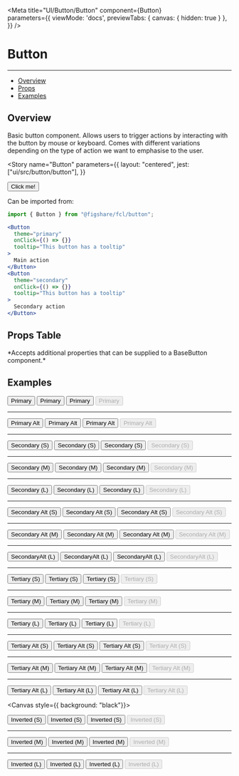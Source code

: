 

<Meta 
  title="UI/Button/Button" 
  component={Button}   
  parameters={{
    viewMode: 'docs',
    previewTabs: { 
      canvas: { hidden: true } 
     },
  }}
/>

# Button
---

- [Overview](#overview)
- [Props](#props-table)
- [Examples](#examples)

## Overview
Basic button component. Allows users to trigger actions by interacting with the button by mouse or keyboard.
Comes with different variations depending on the type of action we want to emphasise to the user.

<Story
  name="Button"
  parameters={{
    layout: "centered",
    jest: ["ui/src/button/button"],
  }}
>
  <Button tooltip="This button has a tooltip.">
    Click me!
  </Button>
</Story>

Can be imported from:

```jsx
import { Button } from "@figshare/fcl/button";

<Button 
  theme="primary" 
  onClick={() => {}} 
  tooltip="This button has a tooltip"
>
  Main action
</Button>
<Button 
  theme="secondary" 
  onClick={() => {}} 
  tooltip="This button has a tooltip"
>
  Secondary action
</Button>
```

## Props Table
<ArgsTable of={Button} />
*Accepts additional properties that can be supplied to a BaseButton component.*

## Examples

<Canvas>
<div style={{ display: "flex", flexWrap: "wrap", gap: "calc(4 * var(--gridSize))"}}>
  <Button theme="primary" tooltip="Tooltip text">
    Primary
  </Button>
  <Button theme="primary" Icon={Home} tooltip="Tooltip text">
    Primary
  </Button>
  <Button theme="primary" Icon={Home} iconPlacement="right" tooltip="Tooltip text">
    Primary
  </Button>
  <Button theme="primary" Icon={Home} tooltip="Tooltip text" disabled={true}>
    Primary
  </Button>
  <hr style={{ width: "100%", borderColor: "transparent" }} />
  <Button theme="primaryAlt" tooltip="Tooltip text">
    Primary Alt
  </Button>
  <Button theme="primaryAlt" Icon={Home} tooltip="Tooltip text">
    Primary Alt
  </Button>
  <Button theme="primaryAlt" Icon={Home} iconPlacement="right" tooltip="Tooltip text">
    Primary Alt
  </Button>
  <Button theme="primaryAlt" Icon={Home} tooltip="Tooltip text" disabled={true}>
    Primary Alt
  </Button>
  <hr style={{ width: "100%", borderColor: "transparent" }} />
  <Button theme="secondary" tooltip="Tooltip text" size="S">
    Secondary (S)
  </Button>
  <Button theme="secondary" Icon={Home} tooltip="Tooltip text" size="S">
    Secondary (S)
  </Button>
  <Button theme="secondary" Icon={Home} iconPlacement="right" tooltip="Tooltip text" size="S">
    Secondary (S)
  </Button>
  <Button theme="secondary" Icon={Home} tooltip="Tooltip text" size="S" disabled={true}>
    Secondary (S)
  </Button>
  <hr style={{ width: "100%", borderColor: "transparent" }} />
  <Button theme="secondary" tooltip="Tooltip text" size="M">
    Secondary (M)
  </Button>
  <Button theme="secondary" Icon={Home} tooltip="Tooltip text" size="M">
    Secondary (M)
  </Button>
  <Button theme="secondary" Icon={Home} iconPlacement="right" tooltip="Tooltip text" size="M">
    Secondary (M)
  </Button>
  <Button theme="secondary" Icon={Home} tooltip="Tooltip text" size="M" disabled={true}>
    Secondary (M)
  </Button>
  <hr style={{ width: "100%", borderColor: "transparent" }} />
  <Button theme="secondary" tooltip="Tooltip text" size="L">
    Secondary (L)
  </Button>
  <Button theme="secondary" Icon={Home} tooltip="Tooltip text" size="L">
    Secondary (L)
  </Button>
  <Button theme="secondary" Icon={Home} iconPlacement="right" tooltip="Tooltip text" size="L">
    Secondary (L)
  </Button>
  <Button theme="secondary" Icon={Home} tooltip="Tooltip text" size="L" disabled={true}>
    Secondary (L)
  </Button>
  <hr style={{ width: "100%", borderColor: "transparent" }} />
  <Button theme="secondaryAlt" tooltip="Tooltip text" size="S">
    Secondary Alt (S)
  </Button>
  <Button theme="secondaryAlt" Icon={Home} tooltip="Tooltip text" size="S">
    Secondary Alt (S)
  </Button>
  <Button theme="secondaryAlt" Icon={Home} iconPlacement="right" tooltip="Tooltip text" size="S">
    Secondary Alt (S)
  </Button>
  <Button theme="secondaryAlt" Icon={Home} tooltip="Tooltip text" size="S" disabled={true}>
    Secondary Alt (S)
  </Button>
  <hr style={{ width: "100%", borderColor: "transparent" }} />
  <Button theme="secondaryAlt" tooltip="Tooltip text" size="M">
    Secondary Alt (M)
  </Button>
  <Button theme="secondaryAlt" Icon={Home} tooltip="Tooltip text" size="M">
    Secondary Alt (M)
  </Button>
  <Button theme="secondaryAlt" Icon={Home} iconPlacement="right" tooltip="Tooltip text" size="M">
    Secondary Alt (M)
  </Button>
  <Button theme="secondaryAlt" Icon={Home} tooltip="Tooltip text" size="M" disabled={true}>
    Secondary Alt (M)
  </Button>
  <hr style={{ width: "100%", borderColor: "transparent" }} />
  <Button theme="secondaryAlt" tooltip="Tooltip text" size="L">
    SecondaryAlt (L)
  </Button>
  <Button theme="secondaryAlt" Icon={Home} tooltip="Tooltip text" size="L">
    SecondaryAlt (L)
  </Button>
  <Button theme="secondaryAlt" Icon={Home} iconPlacement="right" tooltip="Tooltip text" size="L">
    SecondaryAlt (L)
  </Button>
  <Button theme="secondaryAlt" Icon={Home} tooltip="Tooltip text" size="L" disabled={true}>
    SecondaryAlt (L)
  </Button>
  <hr style={{ width: "100%", borderColor: "transparent" }} />
  <Button theme="tertiary" tooltip="Tooltip text" size="S">
    Tertiary (S)
  </Button>
  <Button theme="tertiary" Icon={Home} tooltip="Tooltip text" size="S">
    Tertiary (S)
  </Button>
  <Button theme="tertiary" Icon={Home} iconPlacement="right" tooltip="Tooltip text" size="S">
    Tertiary (S)
  </Button>
  <Button theme="tertiary" Icon={Home} tooltip="Tooltip text" size="S" disabled={true}>
    Tertiary (S)
  </Button>
  <hr style={{ width: "100%", borderColor: "transparent" }} />
  <Button theme="tertiary" tooltip="Tooltip text" size="M">
    Tertiary (M)
  </Button>
  <Button theme="tertiary" Icon={Home} tooltip="Tooltip text" size="M">
    Tertiary (M)
  </Button>
  <Button theme="tertiary" Icon={Home} iconPlacement="right" tooltip="Tooltip text" size="M">
    Tertiary (M)
  </Button>
  <Button theme="tertiary" Icon={Home} tooltip="Tooltip text" size="M" disabled={true}>
    Tertiary (M)
  </Button>
  <hr style={{ width: "100%", borderColor: "transparent" }} />
  <Button theme="tertiary" tooltip="Tooltip text" size="L">
    Tertiary (L)
  </Button>
  <Button theme="tertiary" Icon={Home} tooltip="Tooltip text" size="L">
    Tertiary (L)
  </Button>
  <Button theme="tertiary" Icon={Home} iconPlacement="right" tooltip="Tooltip text" size="L">
    Tertiary (L)
  </Button>
  <Button theme="tertiary" Icon={Home} tooltip="Tooltip text" size="L" disabled={true}>
    Tertiary (L)
  </Button>
  <hr style={{ width: "100%", borderColor: "transparent" }} />
  <Button theme="tertiaryAlt" tooltip="Tooltip text" size="S">
    Tertiary Alt (S)
  </Button>
  <Button theme="tertiaryAlt" Icon={Home} tooltip="Tooltip text" size="S">
    Tertiary Alt (S)
  </Button>
  <Button theme="tertiaryAlt" Icon={Home} iconPlacement="right" tooltip="Tooltip text" size="S">
    Tertiary Alt (S)
  </Button>
  <Button theme="tertiaryAlt" Icon={Home} tooltip="Tooltip text" size="S" disabled={true}>
    Tertiary Alt (S)
  </Button>
  <hr style={{ width: "100%", borderColor: "transparent" }} />
  <Button theme="tertiaryAlt" tooltip="Tooltip text" size="M">
    Tertiary Alt (M)
  </Button>
  <Button theme="tertiaryAlt" Icon={Home} tooltip="Tooltip text" size="M">
    Tertiary Alt (M)
  </Button>
  <Button theme="tertiaryAlt" Icon={Home} iconPlacement="right" tooltip="Tooltip text" size="M">
    Tertiary Alt (M)
  </Button>
  <Button theme="tertiaryAlt" Icon={Home} tooltip="Tooltip text" size="M" disabled={true}>
    Tertiary Alt (M)
  </Button>
  <hr style={{ width: "100%", borderColor: "transparent" }} />
  <Button theme="tertiaryAlt" tooltip="Tooltip text" size="L">
    Tertiary Alt (L)
  </Button>
  <Button theme="tertiaryAlt" Icon={Home} tooltip="Tooltip text" size="L">
    Tertiary Alt (L)
  </Button>
  <Button theme="tertiaryAlt" Icon={Home} iconPlacement="right" tooltip="Tooltip text" size="L">
    Tertiary Alt (L)
  </Button>
  <Button theme="tertiaryAlt" Icon={Home} tooltip="Tooltip text" size="L" disabled={true}>
    Tertiary Alt (L)
  </Button>
</div>
</Canvas>

<Canvas style={{ background: "black"}}>
<div style={{ display: "flex", flexWrap: "wrap", gap: "calc(4 * var(--gridSize))"}}>
  <Button theme="inverted" tooltip="Tooltip text" size="S">
    Inverted (S)
  </Button>
  <Button theme="inverted" Icon={Home} tooltip="Tooltip text" size="S">
    Inverted (S)
  </Button>
  <Button theme="inverted" Icon={Home} iconPlacement="right" tooltip="Tooltip text" size="S">
    Inverted (S)
  </Button>
  <Button theme="inverted" Icon={Home} tooltip="Tooltip text" size="S" disabled={true}>
    Inverted (S)
  </Button>
  <hr style={{ width: "100%", borderColor: "transparent" }} />
  <Button theme="inverted" tooltip="Tooltip text" size="M">
    Inverted (M)
  </Button>
  <Button theme="inverted" Icon={Home} tooltip="Tooltip text" size="M">
    Inverted (M)
  </Button>
  <Button theme="inverted" Icon={Home} iconPlacement="right" tooltip="Tooltip text" size="M">
    Inverted (M)
  </Button>
  <Button theme="inverted" Icon={Home} tooltip="Tooltip text" size="M" disabled={true}>
    Inverted (M)
  </Button>
  <hr style={{ width: "100%", borderColor: "transparent" }} />
  <Button theme="inverted" tooltip="Tooltip text" size="L">
    Inverted (L)
  </Button>
  <Button theme="inverted" Icon={Home} tooltip="Tooltip text" size="L">
    Inverted (L)
  </Button>
  <Button theme="inverted" Icon={Home} iconPlacement="right" tooltip="Tooltip text" size="L">
    Inverted (L)
  </Button>
  <Button theme="inverted" Icon={Home} tooltip="Tooltip text" size="L" disabled={true}>
    Inverted (L)
  </Button>
</div>
</Canvas>

